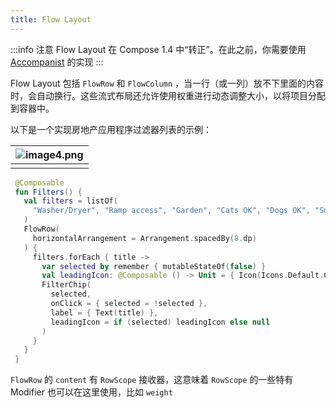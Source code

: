 ```yaml
---
title: Flow Layout
---
```


:::info 注意
Flow Layout 在 Compose 1.4 中“转正”。在此之前，你需要使用 [Accompanist](https://github.com/google/accompanist/tree/main/flowlayout) 的实现
:::

Flow Layout 包括 `FlowRow` 和 `FlowColumn` ，当一行（或一列）放不下里面的内容时，会自动换行。这些流式布局还允许使用权重进行动态调整大小，以将项目分配到容器中。

以下是一个实现房地产应用程序过滤器列表的示例：

| ![image4.png](https://p1-juejin.byteimg.com/tos-cn-i-k3u1fbpfcp/73da742c4b2e4a9d91763110bece44cd~tplv-k3u1fbpfcp-watermark.image?) |
| ------------------------------------------------------------ |
|                                                              |

```kotlin
 @Composable
 fun Filters() {
   val filters = listOf(
     "Washer/Dryer", "Ramp access", "Garden", "Cats OK", "Dogs OK", "Smoke-free"
   )
   FlowRow(
     horizontalArrangement = Arrangement.spacedBy(8.dp)
   ) {
     filters.forEach { title ->
       var selected by remember { mutableStateOf(false) }
       val leadingIcon: @Composable () -> Unit = { Icon(Icons.Default.Check, null) }
       FilterChip(
         selected,
         onClick = { selected = !selected },
         label = { Text(title) },
         leadingIcon = if (selected) leadingIcon else null
       )
     }
   }
 }
```

`FlowRow` 的 `content` 有 `RowScope` 接收器，这意味着 `RowScope` 的一些特有 Modifier 也可以在这里使用，比如 `weight`